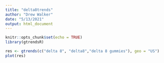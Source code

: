 ```yaml
---
title: "delta8trends"
author: "Drew Walker"
date: "5/13/2021"
output: html_document
---
```


```r
knitr::opts_chunk$set(echo = TRUE)
library(gtrendsR)
```

```r
res <- gtrends(c("delta 8", "delta8","delta 8 gummies"), geo = "US")
plot(res)
```



